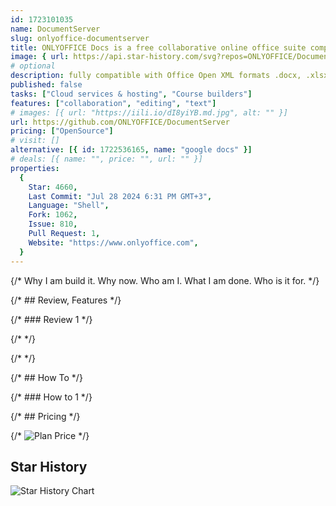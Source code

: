 ```yaml
---
id: 1723101035
name: DocumentServer
slug: onlyoffice-documentserver
title: ONLYOFFICE Docs is a free collaborative online office suite comprising viewers and editors for texts, spreadsheets and presentations, forms and PDF,
image: { url: https://api.star-history.com/svg?repos=ONLYOFFICE/DocumentServer }
# optional
description: fully compatible with Office Open XML formats .docx, .xlsx, .pptx and enabling collaborative editing in real time. nodejs, node, presentation, excel, word, xlsx, xls, spreadsheet, collaboration, office, docx, node-js, pptx, collaborative, doc, ods, odp, odt, ppt, onlyoffice,  ,
published: false
tasks: ["Cloud services & hosting", "Course builders"]
features: ["collaboration", "editing", "text"]
# images: [{ url: "https://iili.io/dI8yiYB.md.jpg", alt: "" }]
url: https://github.com/ONLYOFFICE/DocumentServer
pricing: ["OpenSource"]
# visit: []
alternative: [{ id: 1722536165, name: "google docs" }]
# deals: [{ name: "", price: "", url: "" }]
properties:
  {
    Star: 4660,
    Last Commit: "Jul 28 2024 6:31 PM GMT+3",
    Language: "Shell",
    Fork: 1062,
    Issue: 810,
    Pull Request: 1,
    Website: "https://www.onlyoffice.com",
  }
---
```


{/* Why I am build it. Why now. Who am I. What I am done. Who is it for. */}

{/* ## Review, Features */}

{/* ### Review 1 */}

{/* <DetailYoutube videoId="" startTime={0} /> */}

{/* <Twitters ids=[] /> */}

{/* ## How To */}

{/* ### How to 1 */}

{/* ## Pricing */}

{/* <Img src="" alt="Plan Price" /> */}

## Star History

![Star History Chart](https://api.star-history.com/svg?repos=ONLYOFFICE/DocumentServer)
